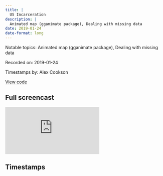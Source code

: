 ```yaml
---
title: |
  US Incarceration
description: |
  Animated map (gganimate package), Dealing with missing data
date: 2019-01-24
date-format: long
---
```


Notable topics: Animated map (gganimate package), Dealing with missing data

Recorded on: 2019-01-24

Timestamps by: Alex Cookson

[View code](NA)

## Full screencast

<iframe class="video" src="https://www.youtube.com/embed/78kv808ZU6o" title="YouTube video player" frameborder="0" allow="accelerometer; autoplay; clipboard-write; encrypted-media; gyroscope; picture-in-picture" allowfullscreen></iframe>

## Timestamps

<script id="timestamps" type="application-json">[{"timestamp_with_hours":"0:4:30","description":"Creating a facetted (small multiples) line graph of incarceration rate by urbanicity and race over time","functions":"facet_wrap","timestamp_sec":270},{"timestamp_with_hours":"0:7:45","description":"Discussion of statistical testing of incarceration rates by urbanicity (e.g., rural, suburban)","timestamp_sec":465},{"timestamp_with_hours":"0:11:25","description":"Exploring the extent of missing data on prison population","timestamp_sec":685},{"timestamp_with_hours":"0:14:15","description":"Using any function to filter down to states that have at least one (hence the any function) row of non-missing data","functions":"any","timestamp_sec":855},{"timestamp_with_hours":"0:18:40","description":"Using cut function to manually bin data along user-specified intervals","functions":"cut","timestamp_sec":1120},{"timestamp_with_hours":"0:24:15","description":"Starting to create a choropleth map of incarceration rate by state","timestamp_sec":1455},{"timestamp_with_hours":"0:26:20","description":"Using match function to match two-letter state abbreviation to full state name, in order to get data needed to create a map","functions":"match","timestamp_sec":1580},{"timestamp_with_hours":"0:28:00","description":"Actually typing the code (now that we have the necessary data) to create a choropleth map","timestamp_sec":1680},{"timestamp_with_hours":"0:33:05","description":"Using str_remove function and regex to chop off the end of county names (e.g., \"Allen Parish\" becomes \"Allen\")","functions":"str_remove","timestamp_sec":1985},{"timestamp_with_hours":"0:33:30","description":"Making choropleth more specific by drilling down to county-level data","timestamp_sec":2010},{"timestamp_with_hours":"0:41:10","description":"Starting to make an animated choropleth map using gganimate","packages":"gganimate","timestamp_sec":2470},{"timestamp_with_hours":"0:42:20","description":"Using modulo operator %% to choose every 5th year","functions":"%%","timestamp_sec":2540},{"timestamp_with_hours":"0:43:45","description":"Using scale_fill_gradient2 function's limits argument to exclude unusally high values that were blowing out the scale","functions":"scale_fill_gradient2","timestamp_sec":2625},{"timestamp_with_hours":"0:48:15","description":"Using summarise_at function to apply the same function to multiple fields at the same time","functions":"summarise_at","timestamp_sec":2895},{"timestamp_with_hours":"0:50:10","description":"Starting to investigate missing data (how much is missing, where is it missing, etc.)","timestamp_sec":3010},{"timestamp_with_hours":"0:54:50","description":"Creating a line graph that excludes counties with missing data","timestamp_sec":3290},{"timestamp_with_hours":"0:57:05","description":"Summary of screencast","timestamp_sec":3425}]</script>
